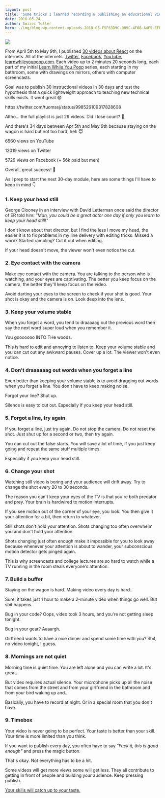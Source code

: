 ```yaml
---
layout: post
title: 'Some tricks I learned recording & publishing an educational video every day for 30 days'
date: 2018-05-24
author: Swizec Teller
hero: ./img/blog-wp-content-uploads-2018-05-F5F63D9C-009C-4F68-A4F5-EFF20A28E0E9.png
---
```

![](./img/blog-wp-content-uploads-2018-05-F5F63D9C-009C-4F68-A4F5-EFF20A28E0E9.png)



From April 5th to May 9th, I published [30 videos about React](https://www.youtube.com/playlist?list=PLF8WgaD4xmjWuh7FTYTealxehOuNor_2S) on the internets. All of the internets. [Twitter](https://twitter.com/Swizec/status/981932124231024640), [Facebook](https://www.facebook.com/swizecpage/), [YouTube](https://www.youtube.com/playlist?list=PLF8WgaD4xmjWuh7FTYTealxehOuNor_2S), [learnwhileyoupoop.com](https://learnwhileyoupoop.com/). Each video up to 2 minutes 20 seconds long, each part of my initial [Learn While You Poop](https://learnwhileyoupoop.com) series, each starting in my bathroom, some with drawings on mirrors, others with computer screencasts.



Goal was to publish 30 instructional videos in 30 days and test the hypothesis that a quick lightweight approach to teaching new technical skills exists. It went great 😎



https&#x3A;//twitter.com/tuomasj/status/998526109317828608



Altho… the full playlist is just 29 videos. Did I lose count? 🤔



And there's 34 days between Apr 5th and May 9th because staying on the wagon is hard but not too hard, heh 😇



6560 views on YouTube



12019 views on Twitter



5729 views on Facebook (+ 56k paid but meh)



Overall, great success! 💪



As I prep to start the next 30-day module, here are some things I'll have to keep in mind 👇



### 1. Keep your head still



George Clooney in an interview with David Letterman once said the director of ER told him: _"Man, you could be a great actor one day if only you learn to keep your head still!"_



I don't know about that director, but I find the less I move my head, the easier it is to fix problems in my line delivery with editing tricks. Missed a word? Started rambling? Cut it out when editing.



If your head doesn't move, the viewer won't even notice the cut.



### 2. Eye contact with the camera



Make eye contact with the camera. You are talking to the person who is watching, and your eyes are captivating. The better you keep focus on the camera, the better they'll keep focus on the video.



Avoid darting your eyes to the screen to check if your shot is good. Your shot is okay and the camera is on. Look deep into the lens.



### 3. Keep your volume stable



When you forget a word, you tend to draaaaag out the previous word then say the next word super loud when you remember it.



You gooooooo INTO THe woods.



This is hard to edit and annoying to listen to. Keep your volume stable and you can cut out any awkward pauses. Cover up a lot. The viewer won't even notice.



### 4. Don't draaaaaag out words when you forget a line



Even better than keeping your volume stable is to avoid dragging out words when you forget a line. You don't have to keep making noise.



Forgot your line? Shut up.



Silence is easy to cut out. Especially if you keep your head still.



### 5. Forgot a line, try again



If you forget a line, just try again. Do not stop the camera. Do not reset the shot. Just shut up for a second or two, then try again.



You can cut out the false starts. You will save a lot of time, if you just keep going and repeat the same stuff multiple times.



Especially if you keep your head still.



### 6. Change your shot



Watching still video is boring and your audience will drift away. Try to change the shot every 20 to 30 seconds.



The reason you can't keep your eyes of the TV is that you're both predator and prey. Your brain is hardwired to motion interrupts.



If you see motion out of the corner of your eye, you look. You then give it your attention for a bit, then return to whatever.



Still shots don't hold your attention. Shots changing too often overwhelm you and don't hold your attention.



Shots changing just often enough make it impossible for you to look away because whenever your attention is about to wander, your subconscious motion detector gets pinged again.



This is why screencasts and college lectures are so hard to watch while a TV running in the room steals everyone's attention.



### 7. Build a buffer



Staying on the wagon is hard. Making video every day is hard.



Sure, it takes just 1 hour to make a 2-minute video when things go well. But shit happens.



Bug in your code? Oops, video took 3 hours, and you're not getting sleep tonight.



Bug in your gear? Aaaargh.



Girlfriend wants to have a nice dinner and spend some time with you? Shit, no video tonight, I guess.



### 8. Mornings are not quiet



Morning time is quiet time. You are left alone and you can write a lot. It's great.



But video requires actual silence. Your microphone picks up all the noise that comes from the street and from your girlfriend in the bathroom and from your bird waking up and…



Basically, you have to record at night. Or in a special room that you don't have.



### 9. Timebox



Your video is never going to be perfect. Your taste is better than your skill. Your time is more limited than you think.



If you want to publish every day, you often have to say _"Fuck it, this is good enough"_ and press the magic button.



That's okay. Not everything has to be a hit.



Some videos will get more views some will get less. They all contribute to getting in front of people and building your audience. Keep pressing publish.



[Your skills will catch up to your taste.](https://zenpencils.com/comic/90-ira-glass-advice-for-beginners/)